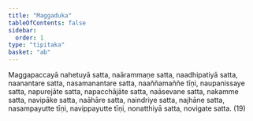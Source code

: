 ```yaml
---
title: "Maggaduka"
tableOfContents: false
sidebar:
  order: 1
type: "tipitaka"
basket: "ab"
---
```



<DynamicBreadcrumb />

<Division number="475">

<Paragraph number="1583">
Maggapaccayā nahetuyā satta, naārammaṇe satta, naadhipatiyā satta, naanantare satta, nasamanantare satta, naaññamaññe tīṇi, naupanissaye satta, napurejāte satta, napacchājāte satta, naāsevane satta, nakamme satta, navipāke satta, naāhāre satta, naindriye satta, najhāne satta, nasampayutte tīṇi, navippayutte tīṇi, nonatthiyā satta, novigate satta. (19)
</Paragraph>
</Division>